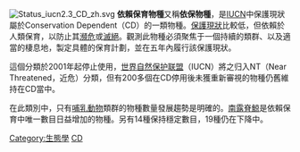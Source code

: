 {{unreferenced|time=2011-08-05T08:16:10+00:00}}
[[File:Status_iucn2.3_CD_zh.svg|right]]
{{保護現狀}}
'''依賴保育物種'''又稱'''依保物種'''，是[[IUCN|IUCN]]中保護現狀屬於Conservation Dependent（CD）的一類物種。[[保護現狀|保護現狀]]比較低，但依賴於人類保育，以防止其[[瀕危|瀕危]]或[[滅絕|滅絕]]。觀測此物種必須聚焦于一個持續的類群、以及適當的棲息地，製定具體的保育計劃，並在五年內履行該保護現狀。

這個分類於2001年起停止使用，[[國際自然保護聯盟|世界自然保护联盟]]（IUCN）將之归入NT（Near Threatened，近危）分類，但有200多個在CD停用後未獲重新審視的物種仍舊維持在CD當中。

在此類別中，只有[[哺乳動物|哺乳動物]]類群的物種數量發展趨勢是明確的。[[南露脊鯨|南露脊鯨]]是依賴保育中唯一數目日益增加的物種。另有14種保持穩定數目，19種仍在下降中。

[[Category:生態學|Category:生態學]]
[[Category:保护现状|CD]]